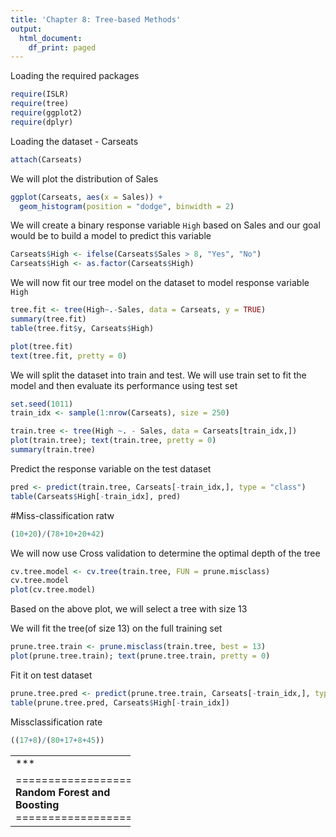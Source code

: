 ```yaml
---
title: 'Chapter 8: Tree-based Methods'
output:
  html_document:
    df_print: paged
---
```


Loading the required packages
```r
require(ISLR)
require(tree)
require(ggplot2)
require(dplyr)
```

Loading the dataset - Carseats
```r
attach(Carseats)
```


We will plot the distribution of Sales
```r
ggplot(Carseats, aes(x = Sales)) +
  geom_histogram(position = "dodge", binwidth = 2)
```

We will create a binary response variable `High` based on Sales and our goal would be to build a model to predict this variable

```r
Carseats$High <- ifelse(Carseats$Sales > 8, "Yes", "No")
Carseats$High <- as.factor(Carseats$High)
```

We will now fit our tree model on the dataset to model response variable `High`

```r
tree.fit <- tree(High~.-Sales, data = Carseats, y = TRUE)
summary(tree.fit)
table(tree.fit$y, Carseats$High)
```

```r
plot(tree.fit)
text(tree.fit, pretty = 0)
```

We will split the dataset into train and test. 
We will use train set to fit the model and then evaluate its performance using test set
```r
set.seed(1011)
train_idx <- sample(1:nrow(Carseats), size = 250)

train.tree <- tree(High ~. - Sales, data = Carseats[train_idx,])
plot(train.tree); text(train.tree, pretty = 0)
summary(train.tree)
```

Predict the response variable on the test dataset
```r
pred <- predict(train.tree, Carseats[-train_idx,], type = "class")
table(Carseats$High[-train_idx], pred)
```

#Miss-classification ratw
```r
(10+20)/(78+10+20+42)
```

We will now use Cross validation to determine the optimal depth of the tree
```r
cv.tree.model <- cv.tree(train.tree, FUN = prune.misclass)
cv.tree.model
plot(cv.tree.model)
```

Based on the above plot, we will select  a tree with size 13

We will fit the tree(of size 13) on the full training set
```r
prune.tree.train <- prune.misclass(train.tree, best = 13)
plot(prune.tree.train); text(prune.tree.train, pretty = 0)
```

Fit it on test dataset

```r
prune.tree.pred <- predict(prune.tree.train, Carseats[-train_idx,], type = "class")
table(prune.tree.pred, Carseats$High[-train_idx])
```
Missclassification rate
```r
((17+8)/(80+17+8+45))
```

--------------------------
***

====================
**Random Forest and Boosting**
====================
--------------------------


